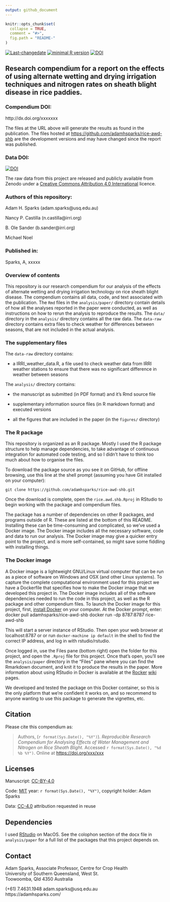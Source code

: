 ```yaml
---
output: github_document
---
```


<!-- README.md is generated from README.Rmd. Please edit that file -->

```r
knitr::opts_chunk$set(
  collapse = TRUE,
  comment = "#>",
  fig.path = "README-"
)
```

[![Last-changedate](https://img.shields.io/badge/last%20change-`r gsub('-', '--', Sys.Date())`-brightgreen.svg)](https://github.com/adamhsparks/rice.awd.pests/commits/master) [![minimal R version](https://img.shields.io/badge/R%3E%3D-`r as.character(getRversion())`-brightgreen.svg)](https://cran.r-project.org/) [![DOI](https://zenodo.org/badge/DOI/10.5281/zenodo.3889800.svg)](https://doi.org/10.5281/zenodo.3889800)


## Research compendium for a report on the effects of using alternate wetting and drying irrigation techniques and nitrogen rates on sheath blight disease in rice paddies.

### Compendium DOI: 
 
http://dx.doi.org/xxxxxxx

The files at the URL above will generate the results as found in the publication.
The files hosted at <https://github.com/adamhsparks/rice-awd-shb> are the development versions and may have changed since the report was published.

### Data DOI:

[![DOI](https://zenodo.org/badge/DOI/10.5281/zenodo.3889800.svg)](https://doi.org/10.5281/zenodo.3889800)

The raw data from this project are released and publicly available from Zenodo under a [Creative Commons Attribution 4.0 International](http://creativecommons.org/licenses/by/4.0/legalcode) licence.

### Authors of this repository:

Adam H. Sparks (adam.sparks@usq.edu.au)

Nancy P. Castilla (n.castilla@irri.org)

B. Ole Sander (b.sander@irri.org)

Michael Noel

### Published in: 

Sparks, A,  xxxxx 

### Overview of contents

This repository is our research compendium for our analysis of the effects of alternate wetting and drying irrigation technology on rice sheath blight disease.
The compendium contains all data, code, and text associated with the publication.
The `Rmd` files in the `analysis/paper/` directory contain details of how all the analyses reported in the paper were conducted, as well as instructions on how to rerun the analysis to reproduce the results.
The `data/` directory in the `analysis/` directory contains all the raw data.
The `data-raw` directory contains extra files to check weather for differences between seasons, that are not included in the actual analysis.

### The supplementary files

The `data-raw` directory contains:

- a IRRI_weather_data.R, a file used to check weather data from IRRI weather stations to ensure that there was no significant difference in weather between seasons

The `analysis/` directory contains:

- the manuscript as submitted (in PDF format) and it's Rmd source file

- supplementary information source files (in R markdown format) and executed versions

- all the figures that are included in the paper (in the `figures/` directory)

### The R package 

This repository is organized as an R package.
Mostly I used the R package structure to help manage dependencies, to take advantage of continuous integration for automated code testing, and so I didn't have to think too much about how to organise the files. 

To download the package source as you see it on GitHub, for offline browsing, use this line at the shell prompt (assuming you have Git installed on your computer):

```
git clone https://github.com/adamhsparks/rice-awd-shb.git
```

Once the download is complete, open the `rice.awd.shb.Rproj` in RStudio to begin working with the package and compendium files. 

The package has a number of dependencies on other R packages, and programs outside of R.
These are listed at the bottom of this README.
Installing these can be time-consuming and complicated, so we've used a Docker image.
The Docker image includes all the necessary software, code and data to run our analysis.
The Docker image may give a quicker entry point to the project, and is more self-contained, so might save some fiddling with installing things.

### The Docker image 

A Docker image is a lightweight GNU/Linux virtual computer that can be run as a piece of software on Windows and OSX (and other Linux systems).
To capture the complete computational environment used for this project we have a Dockerfile that specifies how to make the Docker image that we developed this project in.
The Docker image includes all of the software dependencies needed to run the code in this project, as well as the R package and other compendium files.
To launch the Docker image for this project, first, [install Docker](https://docs.docker.com/installation/) on your computer.
At the Docker prompt, enter: 
    docker pull adamhsparks/rice-awd-shb
    docker run -dp 8787:8787 rice-awd-shb

This will start a server instance of RStudio.
Then open your web browser at localhost:8787 or or run `docker-machine ip default` in the shell to find the
correct IP address, and log in with rstudio/rstudio.

Once logged in, use the Files pane (bottom right) open the folder for this project, and open the `.Rproj` file for this project.
Once that's open, you'll see the `analysis/paper` directory in the "Files" pane where you can find the Rmarkdown document, and knit it to produce the results in the paper.
More information about using RStudio in Docker is available at the [Rocker](https://github.com/rocker-org)
[wiki](https://github.com/rocker-org/rocker/wiki/Using-the-RStudio-image) pages.
 
We developed and tested the package on this Docker container, so this is the only platform that we're confident it works on, and so recommend to anyone wanting to use this package to generate the vignettes, etc. 

## Citation

Please cite this compendium as:

> Authors, (`r format(Sys.Date(), "%Y")`). _Reproducible Research Compendium for Analysing Effects of Water Management and Nitrogen on Rice Sheath Blight_. Accessed `r format(Sys.Date(), "%d %b %Y")`. Online at <https://doi.org/xxx/xxx>

## Licenses

Manuscript: [CC-BY-4.0](http://creativecommons.org/licenses/by/4.0/)

Code: [MIT](http://opensource.org/licenses/MIT) year: `r format(Sys.Date(), "%Y")`, copyright holder: Adam Sparks

Data: [CC-4.0](http://creativecommons.org/licenses/by/4.0/legalcode) attribution requested in reuse

## Dependencies

I used [RStudio](http://www.rstudio.com/products/rstudio/) on MacOS.
See the colophon section of the docx file in `analysis/paper` for a full list of the packages that this project depends on. 

## Contact

Adam Sparks, Associate Professor, Centre for Crop Health  
University of Southern Queensland, West St.  
Toowoomba, Qld 4350 Australia

(+61) 7.4631.1948   adam.sparks@usq.edu.au  
https://adamhsparks.com/
